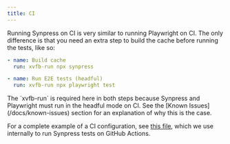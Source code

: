 ```yaml
---
title: CI
---
```


Running Synpress on CI is very similar to running Playwright on CI. The only difference is that you need an extra step to build the cache before running the tests, like so:

```yaml
- name: Build cache
  run: xvfb-run npx synpress

- name: Run E2E tests (headful)
  run: xvfb-run npx playwright test
```

<Warning>
The `xvfb-run` is required here in both steps because Synpress and Playwright must run in the headful mode on CI. See the [Known Issues](/docs/known-issues) section for an explanation of why this is the case.
</Warning>

For a complete example of a CI configuration, see [this file](https://github.com/Synthetixio/synpress/blob/dev/.github/workflows/test.yml#L30), which we use internally to run Synpress tests on GitHub Actions.
